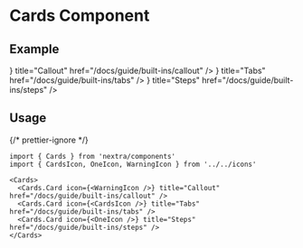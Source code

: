 
# Cards Component

## Example

<Cards>
  <Cards.Card
    icon={<WarningIcon />}
    title="Callout"
    href="/docs/guide/built-ins/callout"
  />
  <Cards.Card icon={<CardsIcon />} title="Tabs" href="/docs/guide/built-ins/tabs" />
  <Cards.Card icon={<OneIcon />} title="Steps" href="/docs/guide/built-ins/steps" />
</Cards>

## Usage

{/* prettier-ignore */}
```mdx filename="Markdown"
import { Cards } from 'nextra/components'
import { CardsIcon, OneIcon, WarningIcon } from '../../icons'

<Cards>
  <Cards.Card icon={<WarningIcon />} title="Callout" href="/docs/guide/built-ins/callout" />
  <Cards.Card icon={<CardsIcon />} title="Tabs" href="/docs/guide/built-ins/tabs" />
  <Cards.Card icon={<OneIcon />} title="Steps" href="/docs/guide/built-ins/steps" />
</Cards>
```
